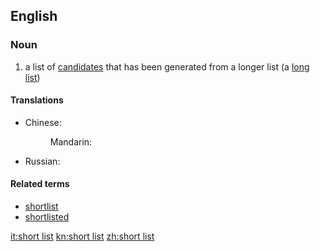 ==English==

===Noun===
{{wikipedia}}
{{en-noun|head=[[short]] [[list]]}}

# a list of [[candidate]]s that has been generated from a longer list (a [[long list]])

====Translations====
{{trans-top|a list of selected candidates from which a final choice is made}}
* Chinese:
*: Mandarin: {{t|cmn|短串列|tr=duǎn chuànliè|sc=Hani}}
{{trans-mid}}
* Russian: {{t|ru|шорт-ли́ст|m|sc=Cyrl}}
{{trans-bottom}}

====Related terms====
*[[shortlist]]
*[[shortlisted]]

[[it:short list]]
[[kn:short list]]
[[zh:short list]]